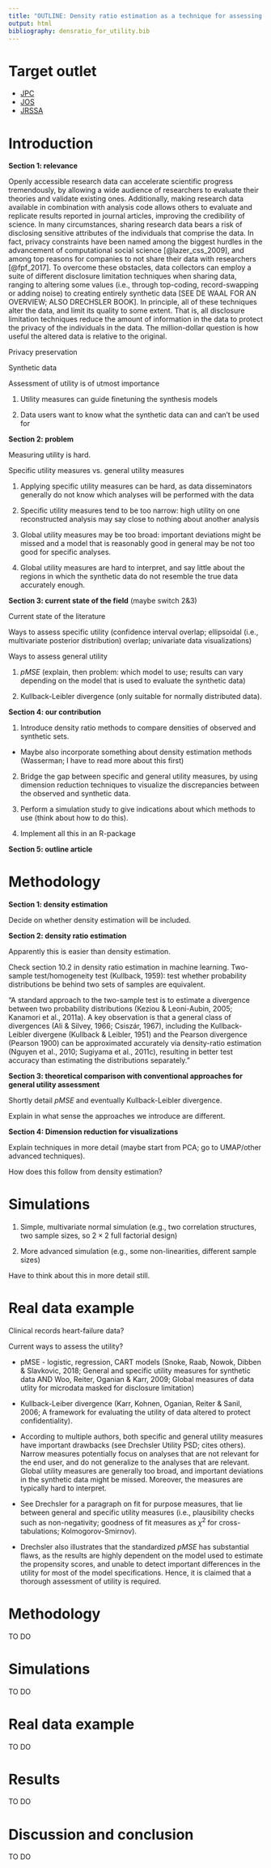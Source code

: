 ```yaml
---
title: "OUTLINE: Density ratio estimation as a technique for assessing the utility of synthetic data"
output: html
bibliography: densratio_for_utility.bib
---
```


# Target outlet

- [JPC](https://journalprivacyconfidentiality.org/index.php/jpc)
- [JOS](https://sciendo.com/journal/JOS)
- [JRSSA](https://rss.onlinelibrary.wiley.com/journal/1467985x)


# Introduction

__Section 1: relevance__

Openly accessible research data can accelerate scientific progress tremendously, by allowing a wide audience of researchers to evaluate their theories and validate existing ones. 
Additionally, making research data available in combination with analysis code allows others to evaluate and replicate results reported in journal articles, improving the credibility of science.
In many circumstances, sharing research data bears a risk of disclosing sensitive attributes of the individuals that comprise the data.
In fact, privacy constraints have been named among the biggest hurdles in the advancement of computational social science [@lazer_css_2009], and among top reasons for companies to not share their data with researchers [@fpf_2017]. 
To overcome these obstacles, data collectors can employ a suite of different disclosure limitation techniques when sharing data, ranging to altering some values (i.e., through top-coding, record-swapping or adding noise) to creating entirely synthetic data [SEE DE WAAL FOR AN OVERVIEW; ALSO DRECHSLER BOOK]. 
In principle, all of these techniques alter the data, and limit its quality to some extent.
That is, all disclosure limitation techniques reduce the amount of information in the data to protect the privacy of the individuals in the data. 
The million-dollar question is how useful the altered data is relative to the original.

Privacy preservation

Synthetic data

Assessment of utility is of utmost importance

1. Utility measures can guide finetuning the synthesis models

2. Data users want to know what the synthetic data can and can't be used for

__Section 2: problem__

Measuring utility is hard.

Specific utility measures vs. general utility measures

1. Applying specific utility measures can be hard, as data disseminators generally do not know which analyses will be performed with the data

2. Specific utility measures tend to be too narrow: high utility on one reconstructed analysis may say close to nothing about another analysis

3. Global utility measures may be too broad: important deviations might be missed and a model that is reasonably good in general may be not too good for specific analyses. 

4. Global utility measures are hard to interpret, and say little about the regions in which the synthetic data do not resemble the true data accurately enough.

__Section 3: current state of the field__ (maybe switch 2\&3)

Current state of the literature

Ways to assess specific utility (confidence interval overlap; ellipsoidal (i.e., multivariate posterior distribution) overlap; univariate data visualizations)

Ways to assess general utility

1. $pMSE$ (explain, then problem: which model to use; results can vary depending on the model that is used to evaluate the synthetic data)

2. Kullback-Leibler divergence (only suitable for normally distributed data).

__Section 4: our contribution__

1. Introduce density ratio methods to compare densities of observed and synthetic sets.

- Maybe also incorporate something about density estimation methods (Wasserman; I have to read more about this first)

2. Bridge the gap between specific and general utility measures, by using dimension reduction techniques to visualize the discrepancies between the observed and synthetic data. 

3. Perform a simulation study to give indications about which methods to use (think about how to do this). 

4. Implement all this in an R-package

__Section 5: outline article__

# Methodology

__Section 1: density estimation__

Decide on whether density estimation will be included.

__Section 2: density ratio estimation__

Apparently this is easier than density estimation.

Check section 10.2 in density ratio estimation in machine learning. 
Two-sample test/homogeneity test (Kullback, 1959): test whether probability distributions be behind two sets of samples are equivalent.

"A standard approach to the two-sample test is to estimate a divergence between two probability distributions (Keziou & Leoni-Aubin, 2005; Kanamori et al., 2011a). A key observation is that a general class of divergences (Ali & Silvey, 1966; Csiszár, 1967), including the Kullback-Leibler divergene (Kullback & Leibler, 1951) and the Pearson divergence (Pearson 1900) can be approximated accurately via density-ratio estimation (Nguyen et al., 2010; Sugiyama et al., 2011c), resulting in better test accuracy than estimating the distributions separately."

__Section 3: theoretical comparison with conventional approaches for general utility assessment__

Shortly detail $pMSE$ and eventually Kullback-Leibler divergence. 

Explain in what sense the approaches we introduce are different.

__Section 4: Dimension reduction for visualizations__

Explain techniques in more detail (maybe start from PCA; go to UMAP/other advanced techniques).

How does this follow from density estimation?

# Simulations

1. Simple, multivariate normal simulation (e.g., two correlation structures, two sample sizes, so $2 \times 2$ full factorial design)

2. More advanced simulation (e.g., some non-linearities, different sample sizes)

Have to think about this in more detail still.

# Real data example

Clinical records heart-failure data?









Current ways to assess the utility?

- pMSE - logistic, regression, CART models (Snoke, Raab, Nowok, Dibben & Slavkovic, 2018; General and specific utility measures for synthetic data AND Woo, Reiter, Oganian & Karr, 2009; Global measures of data utlity for microdata masked for disclosure limitation)

- Kullback-Leiber divergence (Karr, Kohnen, Oganian, Reiter & Sanil, 2006; A framework for evaluating the utility of data altered to protect confidentiality). 

- According to multiple authors, both specific and general utility measures have important drawbacks (see Drechsler Utility PSD; cites others). Narrow measures potentially focus on analyses that are not relevant for the end user, and do not generalize to the analyses that are relevant. Global utility measures are generally too broad, and important deviations in the synthetic data might be missed. Moreover, the measures are typically hard to interpret. 

- See Drechsler for a paragraph on fit for purpose measures, that lie between general and specific utility measures (i.e., plausibility checks such as non-negativity; goodness of fit measures as $\chi^2$ for cross-tabulations; Kolmogorov-Smirnov).

- Drechsler also illustrates that the standardized $pMSE$ has substantial flaws, as the results are highly dependent on the model used to estimate the propensity scores, and unable to detect important differences in the utility for most of the model specifications. Hence, it is claimed that a thorough assessment of utility is required. 

# Methodology

TO DO

# Simulations

TO DO

# Real data example

TO DO

# Results

TO DO

# Discussion and conclusion

TO DO

